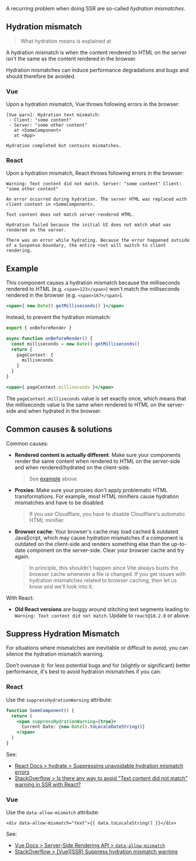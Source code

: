 
A recurring problem when doing <Link href="/ssr">SSR</Link> are so-called *hydration mismatches*.

## Hydration mismatch

> What hydration means is explained at <Link href="/hydration" />

A hydration mismatch is when the content rendered to HTML on the server isn't the same as the content rendered in the browser.

Hydration mismatches can induce performance degradations and bugs and should therefore be avoided.

### Vue

Upon a hydration mismatch, Vue throws following errors in the browser:

```
[Vue warn]: Hydration text mismatch:
 - Client: "some content"
 - Server: "some other content"
   at <SomeComponent>
   at <App>
```
```
Hydration completed but contains mismatches.
```

### React

Upon a hydration mismatch, React throws following errors in the browser:

```
Warning: Text content did not match. Server: "some content" Client: "some other content"
```
```
An error occurred during hydration. The server HTML was replaced with client content in <SomeComponent>.
```
```
Text content does not match server-rendered HTML.
```
```
Hydration failed because the initial UI does not match what was rendered on the server.
```
```
There was an error while hydrating. Because the error happened outside of a Suspense boundary, the entire root will switch to client rendering.
```


## Example

This component causes a hydration mismatch because the milliseconds rendered to HTML (e.g. `<span>123</span>`) won't match the milliseconds rendered in the browser (e.g. `<span>167</span>`).

```jsx
<span>{ new Date().getMilliseconds() }</span>
```


Instead, to prevent the hydration mismatch:

```ts
export { onBeforeRender }

async function onBeforeRender() {
  const milliseconds = new Date().getMilliseconds()
  return {
    pageContext: {
      milliseconds
    }
  }
}
```
```jsx
<span>{ pageContext.milliseconds }</span>
```

The `pageContext.milliseconds` value is set exactly once, which means that the milliseconds value is the same when rendered to HTML on the server-side and when hydrated in the browser.


## Common causes & solutions

Common causes:
 - **Rendered content is actually different**. Make sure your components render the same content when rendered to HTML on the server-side and when rendered/hydrated on the client-side.
   > See [example](#example) above.
 - **Proxies**: Make sure your proxies don't apply problematic HTML transformations. For example, most HTML minifiers cause hydration mismatches and have to be disabled.
   > If you use Cloudflare, you have to disable Cloudflare's automatic HTML minifier.
 - **Browser cache**: Your browser's cache may load cached & outdated JavaScript, which may cause hydration mismatches if a component is outdated on the client-side and renders something else than the up-to-date component on the server-side. Clear your browser cache and try again.
    > In principle, this shouldn't happen since Vite always busts the browser cache whenever a file is changed. If you get issues with hydration mismatches related to browser caching, then let us know and we'll look into it.

With React:
 - **Old React versions** are buggy around stitching text segments leading to `Warning: Text content did not match`. Update to `react@18.2.0` or above.


## Suppress Hydration Mismatch

For situations where mismatches are inevitable or difficult to avoid, you can silence the hydration mismatch warning.

<Warning>Don’t overuse it: for less potential bugs and for (slightly or significant) better performance, it's best to avoid hydration mismatches if you can.</Warning>

### React

Use the `suppressHydrationWarning` attribute:

```jsx
function SomeComponent() {
  return (
    <span suppressHydrationWarning={true}>
      Current Date: {new Date().toLocaleDateString()}
    </span>
  )
}
```

See:
- [React Docs > hydrate > Suppressing unavoidable hydration mismatch errors](https://react.dev/reference/react-dom/hydrate#suppressing-unavoidable-hydration-mismatch-errors)
- [StackOverflow > Is there any way to avoid "Text content did not match" warning in SSR with React?](https://stackoverflow.com/questions/53959948/is-there-any-way-to-avoid-text-content-did-not-match-warning-in-ssr-with-react/68438131)

### Vue

Use the `data-allow-mismatch` attribute:

```vue
<div data-allow-mismatch="text">{{ data.toLocaleString() }}</div>
```

See:
- [Vue Docs > Server-Side Rendering API > `data-allow-mismatch`](https://vuejs.org/api/ssr.html#data-allow-mismatch)
- [StackOverflow > [Vue][SSR] Suppress hydration mismatch warning](https://stackoverflow.com/questions/68438016/vuessr-suppress-hydration-mismatch-warning/68438108)
